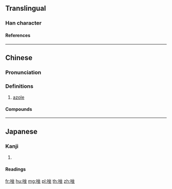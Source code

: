 {{character info/new}}
==Translingual==

===Han character===
{{Han char|rn=30|rad=口|as=07|sn=10|four=68014|canj=ROOG|ids=⿰口坐}}

====References====
{{Han ref|kx=0192.230|dkj=03716|hdz=10632.020|uh=5511}}

----

==Chinese==
{{zh-forms}}

===Pronunciation===
{{zh-pron
|m=zuò
|c=zo6
}}

===Definitions===
{{zh-hanzi}}

# {{lb|zh|organic compound}} [[azole]]

====Compounds====
{{zh-der|三唑|四唑|吲唑|咪唑|噁唑|噻唑|吡唑|五唑|二唑|咔唑|銻唑|砷唑}}

----

==Japanese==

===Kanji===
{{ja-kanji|rs=口07}}

# {{defn|lang=ja|sort=口07}}

====Readings====
{{ja-readings|goon=[[ぜい]] (zei)|kanon=[[せい]] (sei)}}

[[fr:唑]]
[[hu:唑]]
[[mg:唑]]
[[pl:唑]]
[[th:唑]]
[[zh:唑]]